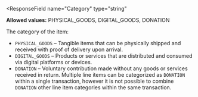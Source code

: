 <ResponseField
  name="Category"
  type="string"
>
**Allowed values:** PHYSICAL_GOODS, DIGITAL_GOODS, DONATION

The category of the item:
- `PHYSICAL_GOODS` – Tangible items that can be physically shipped and received with proof of delivery upon arrival.
- `DIGITAL_GOODS` – Products or services that are distributed and consumed via digital platforms or devices. 
- `DONATION` – Voluntary contribution made without any goods or services received in return. Multiple line items can be categorized as `DONATION` within a single transaction, however it is not possible to combine `DONATION` other line item categories within the same transaction. 
</ResponseField>